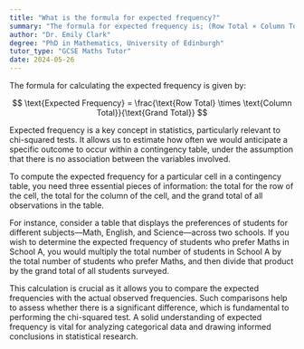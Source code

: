 ```yaml
---
title: "What is the formula for expected frequency?"
summary: "The formula for expected frequency is; (Row Total × Column Total) / Grand Total."
author: "Dr. Emily Clark"
degree: "PhD in Mathematics, University of Edinburgh"
tutor_type: "GCSE Maths Tutor"
date: 2024-05-26
---
```


The formula for calculating the expected frequency is given by:

$$
\text{Expected Frequency} = \frac{\text{Row Total} \times \text{Column Total}}{\text{Grand Total}}
$$

Expected frequency is a key concept in statistics, particularly relevant to chi-squared tests. It allows us to estimate how often we would anticipate a specific outcome to occur within a contingency table, under the assumption that there is no association between the variables involved.

To compute the expected frequency for a particular cell in a contingency table, you need three essential pieces of information: the total for the row of the cell, the total for the column of the cell, and the grand total of all observations in the table.

For instance, consider a table that displays the preferences of students for different subjects—Math, English, and Science—across two schools. If you wish to determine the expected frequency of students who prefer Maths in School A, you would multiply the total number of students in School A by the total number of students who prefer Maths, and then divide that product by the grand total of all students surveyed.

This calculation is crucial as it allows you to compare the expected frequencies with the actual observed frequencies. Such comparisons help to assess whether there is a significant difference, which is fundamental to performing the chi-squared test. A solid understanding of expected frequency is vital for analyzing categorical data and drawing informed conclusions in statistical research.
    
